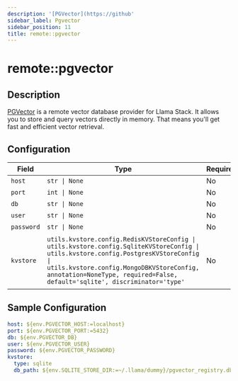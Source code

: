```yaml
---
description: '[PGVector](https://github'
sidebar_label: Pgvector
sidebar_position: 11
title: remote::pgvector
---
```


# remote::pgvector

## Description

[PGVector](https://github.com/pgvector/pgvector) is a remote vector database provider for Llama Stack. It
allows you to store and query vectors directly in memory.
That means you'll get fast and efficient vector retrieval.

## Configuration

| Field | Type | Required | Default | Description |
|-------|------|----------|---------|-------------|
| `host` | `str \| None` | No | localhost |  |
| `port` | `int \| None` | No | 5432 |  |
| `db` | `str \| None` | No | postgres |  |
| `user` | `str \| None` | No | postgres |  |
| `password` | `str \| None` | No | mysecretpassword |  |
| `kvstore` | `utils.kvstore.config.RedisKVStoreConfig \| utils.kvstore.config.SqliteKVStoreConfig \| utils.kvstore.config.PostgresKVStoreConfig \| utils.kvstore.config.MongoDBKVStoreConfig, annotation=NoneType, required=False, default='sqlite', discriminator='type'` | No |  | Config for KV store backend (SQLite only for now) |

## Sample Configuration

```yaml
host: ${env.PGVECTOR_HOST:=localhost}
port: ${env.PGVECTOR_PORT:=5432}
db: ${env.PGVECTOR_DB}
user: ${env.PGVECTOR_USER}
password: ${env.PGVECTOR_PASSWORD}
kvstore:
  type: sqlite
  db_path: ${env.SQLITE_STORE_DIR:=~/.llama/dummy}/pgvector_registry.db
```
